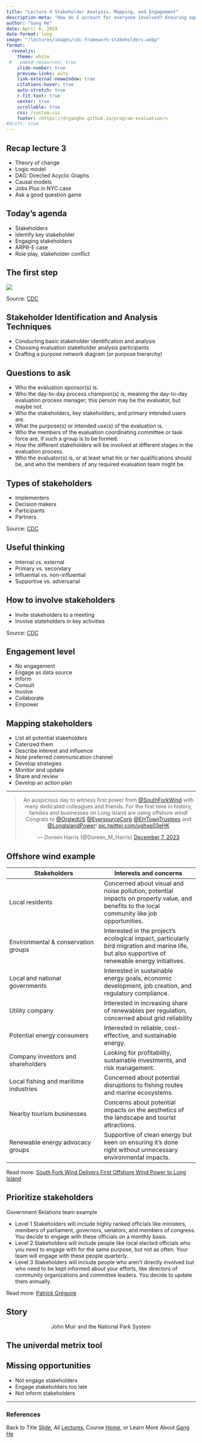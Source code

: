 ```yaml
---
title: "Lecture 4 Stakeholder Analysis, Mapping, and Engagement"
description-meta: "How do I account for everyone involved? Ensuring equity in participation."
author: "Gang He"
date: April 6, 2024
date-format: long
image: "/lectures/images/cdc-framework-stakeholders.webp"
format:
  revealjs:
    theme: white
 #   embed-resources: true
    slide-number: true
    preview-links: auto
    link-external-newwindow: true
    citations-hover: true
    auto-stretch: true
    r-fit-text: true
    center: true
    scrollable: true
    css: /custom.css
    footer: <https://drganghe.github.io/program-evaluation/>
#draft: true
---
```


## Recap lecture 3

- Theory of change
- Logic model
- DAG: Directed Acyclic Graphs
- Causal models
- Jobs Plus in NYC case
- Ask a good question game


## Today's agenda

- Stakeholders
- Identify key stakeholder
- Engaging stakeholders
- ARPR-E case
- Role play, stakeholder conflict


## The first step

![](/lectures/images/cdc-framework-stakeholders.webp){fig-align="center"}

::: footer
Source: [CDC](https://www.cdc.gov/evaluation/steps/step1/index.htm)
:::


## Stakeholder Identification and Analysis Techniques

- Conducting basic stakeholder identification and analysis
- Choosing evaluation stakeholder analysis participants
- Drafting a purpose network diagram (or purpose hierarchy)


## Questions to ask{.smaller}

- Who the evaluation sponsor(s) is.   
- Who the day-to-day process champion(s) is, meaning the day-to-day evaluation process manager; this person may be the evaluator, but maybe not.   
- Who the stakeholders, key stakeholders, and primary intended users are.   
- What the purpose(s) or intended use(s) of the evaluation is.   
- Who the members of the evaluation coordinating committee or task force are, if such a group is to be formed.   
- How the different stakeholders will be involved at different stages in the evaluation process.   
- Who the evaluator(s) is, or at least what his or her qualifications should be, and who the members of any required evaluation team might be.  


## Types of stakeholders

- Implementers
- Decision makers
- Participants
- Partners

::: footer
Source: [CDC](https://www.cdc.gov/std/Program/pupestd/Identifying%20and%20Determining%20Stakeholders.pdf)
:::


## Useful thinking

- Internal vs. external
- Primary vs. secondary
- Influential vs. non-influential
- Supportive vs. adversarial


## How to involve stakeholders

- Invite stakeholders to a meeting
- Involve stateholders in key activities

::: footer
Source: [CDC](https://www.cdc.gov/std/Program/pupestd/Identifying%20and%20Determining%20Stakeholders.pdf)
:::


## Engagement level

- No engagement
- Engage as data source
- Inform
- Consult
- Involve
- Collaborate
- Empower


## Mapping stakeholders

- List all potential stakeholders
- Caterized them
- Describe interest and influence
- Note preferred communication channel
- Develop strategies
- Monitor and update
- Share and review
- Develop an action plan


---

<center>
<blockquote class="twitter-tweet"><p lang="en" dir="ltr">An auspicious day to witness first power from <a href="https://twitter.com/SouthForkWind?ref_src=twsrc%5Etfw">@SouthForkWind</a> with many dedicated colleagues and friends. For the first time in history, families and businesses on Long Island are using offshore wind! Congrats to <a href="https://twitter.com/OrstedUS?ref_src=twsrc%5Etfw">@OrstedUS</a> <a href="https://twitter.com/EversourceCorp?ref_src=twsrc%5Etfw">@EversourceCorp</a> <a href="https://twitter.com/EHTownTrustees?ref_src=twsrc%5Etfw">@EHTownTrustees</a> and <a href="https://twitter.com/LongIslandPower?ref_src=twsrc%5Etfw">@LongIslandPower</a>! <a href="https://t.co/ughxe03eHK">pic.twitter.com/ughxe03eHK</a></p>&mdash; Doreen Harris (@Doreen_M_Harris) <a href="https://twitter.com/Doreen_M_Harris/status/1732864788437356881?ref_src=twsrc%5Etfw">December 7, 2023</a></blockquote> <script async src="https://platform.twitter.com/widgets.js" charset="utf-8"></script>
</center>


## Offshore wind example

:::{style="font-size: 18px"}
| Stakeholders |	Interests and concerns |
| --- | --- |
|Local residents	| Concerned about visual and noise pollution, potential impacts on property value, and benefits to the local community like job opportunities. |
| Environmental & conservation groups |	Interested in the project’s ecological impact, particularly bird migration and marine life, but also supportive of renewable energy initiatives. |
| Local and national governments	| Interested in sustainable energy goals, economic development, job creation, and regulatory compliance. |
| Utility company | Interested in increasing share of renewables per regulation, concerned about grid reliability |
| Potential energy consumers |	Interested in reliable, cost-effective, and sustainable energy. |
| Company investors and shareholders | Looking for profitability, sustainable investments, and risk management. |
| Local fishing and maritime industries |	Concerned about potential disruptions to fishing routes and marine ecosystems.|
| Nearby tourism businesses	 | Concerns about potential impacts on the aesthetics of the landscape and tourist attractions. |
| Renewable energy advocacy groups	| Supportive of clean energy but keen on ensuring it’s done right without unnecessary environmental impacts. |
:::

::: footer
Read more: [South Fork Wind Delivers First Offshore Wind Power to Long Island](https://www.nyserda.ny.gov/About/Newsroom/2023-Announcements/2023-12-6-Governor-Hochul-Announces-South-Fork-Wind-Delivers-First-Offshore)
:::


## Prioritize stakeholders{.smaller}

Government Relations team example

- Level 1 Stakeholders will include highly ranked officials like ministers, members of parliament, governors, senators, and members of congress. You decide to engage with these officials on a monthly basis. 
- Level 2 Stakeholders will include people like local elected officials who you need to engage with for the same purpose, but not as often. Your team will engage with these people quarterly. 
- Level 3 Stakeholders will include people who aren’t directly involved but who need to be kept informed about your efforts, like directors of community organizations and committee leaders. You decide to update them annually. 
 
::: footer
Read more: [Patrick Grégoire](https://www.boreal-is.com/blog/what-is-stakeholder-analysis/)
:::

## Story

:::{style="text-align:center;"}
John Muir and the National Park System
:::


## The univerdal metrix tool




## Missing opportunities

- Not engage stakeholders
- Engage stakeholders too late
- Not inform stakeholders


------

### References

::: {#refs}
:::

::: footer
Back to Title [Slide](https://drganghe.github.io/program-evaluation/lectures/lecture4/#/title-slide), All [Lectures](https://drganghe.github.io/program-evaluation/lectures.html), Course [Home](https://drganghe.github.io/program-evaluation/), or Learn More About [Gang He](https://drganghe.github.io)
:::
